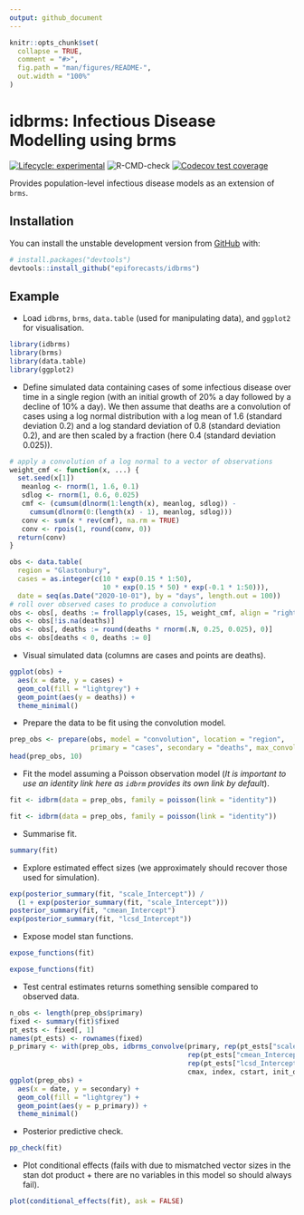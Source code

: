 ```yaml
---
output: github_document
---
```


<!-- README.md is generated from README.Rmd. Please edit that file -->

```r
knitr::opts_chunk$set(
  collapse = TRUE,
  comment = "#>",
  fig.path = "man/figures/README-",
  out.width = "100%"
)
```

# idbrms: Infectious Disease Modelling using brms

[![Lifecycle: experimental](https://img.shields.io/badge/lifecycle-experimental-orange.svg)](https://www.tidyverse.org/lifecycle/#experimental)
![R-CMD-check](https://github.com/epiforecasts/idbrms/workflows/R-CMD-check/badge.svg)
[![Codecov test coverage](https://codecov.io/gh/epiforecasts/brms.ide/branch/master/graph/badge.svg)](https://codecov.io/gh/epiforecasts/brms.ide?branch=master)

Provides population-level infectious disease models as an extension of `brms`.

## Installation

You can install the unstable development version from [GitHub](https://github.com/) with:

```r
# install.packages("devtools")
devtools::install_github("epiforecasts/idbrms")
```

## Example

* Load `idbrms`, `brms`, `data.table` (used for manipulating data), and `ggplot2` for visualisation.

```r
library(idbrms)
library(brms)
library(data.table)
library(ggplot2)
```

* Define simulated data containing cases of some infectious disease over time in a single region (with an initial growth of 20% a day followed by a decline of 10% a day). We then assume that deaths are a convolution of cases using a log normal distribution with a log mean of 1.6 (standard deviation 0.2) and a log standard deviation of 0.8 (standard deviation 0.2), and are then scaled by a fraction (here 0.4 (standard deviation 0.025)).

```r
# apply a convolution of a log normal to a vector of observations
weight_cmf <- function(x, ...) {
  set.seed(x[1])
   meanlog <- rnorm(1, 1.6, 0.1)
   sdlog <- rnorm(1, 0.6, 0.025)
   cmf <- (cumsum(dlnorm(1:length(x), meanlog, sdlog)) -
     cumsum(dlnorm(0:(length(x) - 1), meanlog, sdlog)))
   conv <- sum(x * rev(cmf), na.rm = TRUE)
   conv <- rpois(1, round(conv, 0))
  return(conv)
}

obs <- data.table(
  region = "Glastonbury", 
  cases = as.integer(c(10 * exp(0.15 * 1:50), 
                       10 * exp(0.15 * 50) * exp(-0.1 * 1:50))),
  date = seq(as.Date("2020-10-01"), by = "days", length.out = 100))
# roll over observed cases to produce a convolution
obs <- obs[, deaths := frollapply(cases, 15, weight_cmf, align = "right")]
obs <- obs[!is.na(deaths)]
obs <- obs[, deaths := round(deaths * rnorm(.N, 0.25, 0.025), 0)]
obs <- obs[deaths < 0, deaths := 0]
```

* Visual simulated data (columns are cases and points are deaths).

```r
ggplot(obs) +
  aes(x = date, y = cases) +
  geom_col(fill = "lightgrey") +
  geom_point(aes(y = deaths)) +
  theme_minimal()
```

* Prepare the data to be fit using the convolution model. 

```r
prep_obs <- prepare(obs, model = "convolution", location = "region",
                    primary = "cases", secondary = "deaths", max_convolution = 15)
head(prep_obs, 10)
```

* Fit the model assuming a Poisson observation model (*It is important to use an identity link here as `idbrm` provides its own link by default*).

```r
fit <- idbrm(data = prep_obs, family = poisson(link = "identity"))
```

```r
fit <- idbrm(data = prep_obs, family = poisson(link = "identity"))
```

* Summarise fit.

```r
summary(fit)
```

* Explore estimated effect sizes (we approximately should recover those used for simulation).

```r
exp(posterior_summary(fit, "scale_Intercept")) / 
  (1 + exp(posterior_summary(fit, "scale_Intercept")))
posterior_summary(fit, "cmean_Intercept")
exp(posterior_summary(fit, "lcsd_Intercept"))
```

* Expose model stan functions.

```r
expose_functions(fit)
```

```r
expose_functions(fit)
```

* Test central estimates returns something sensible compared to observed data.

```r
n_obs <- length(prep_obs$primary)
fixed <- summary(fit)$fixed
pt_ests <- fixed[, 1]
names(pt_ests) <- rownames(fixed)
p_primary <- with(prep_obs, idbrms_convolve(primary, rep(pt_ests["scale_Intercept"], n_obs), 
                                            rep(pt_ests["cmean_Intercept"], n_obs),
                                            rep(pt_ests["lcsd_Intercept"], n_obs), 
                                            cmax, index, cstart, init_obs))
ggplot(prep_obs) + 
  aes(x = date, y = secondary) +
  geom_col(fill = "lightgrey") +
  geom_point(aes(y = p_primary)) +
  theme_minimal()
```

* Posterior predictive check.

```r
pp_check(fit)
```

* Plot conditional effects (fails with due to mismatched vector sizes in the stan dot product + there are no variables in this model so should always fail).

```r
plot(conditional_effects(fit), ask = FALSE)
```
